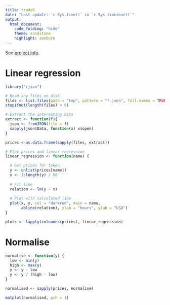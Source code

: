 ```yaml
---
title: tradeR
date: "Last update: `r Sys.time()` in `r Sys.timezone()`"
output:
  html_document:
    code_folding: "hide"
    theme: sandstone
    highlight: zenburn
---
```


See [project info](readme.md).

# Linear regression
```r
library("rjson")

# Read any files on disk
files <- list.files(path = "tmp", pattern = "*.json", full.names = TRUE)
stopifnot(length(files) > 0)

# Extract the interesting bits
extract <- function(f){
  json <- fromJSON(file = f)
  sapply(json$Data, function(x) x$open)
}

prices <-as.data.frame(sapply(files, extract))

# Plot prices and linear regression
linear_regression <- function(name) {

  # Get prices for token  
  y <- unlist(prices[name])
  x <- 1:length(y) / 60
  
  # Fit line
  relation <- lm(y ~ x)
  
  # Plot with calculated line
  plot(x, y, col = "darkred", main = name,
       abline(relation), xlab = "hours", ylab = "USD")
}

plots <- lapply(colnames(prices), linear_regression)

```

# Normalise
```r
normalise <- function(y) {
  low <- min(y)
  high <- max(y)
  y <- y - low
  y <- y / (high - low)
}

normalised <- sapply(prices, normalise)

matplot(normalised, pch = 1)
```
